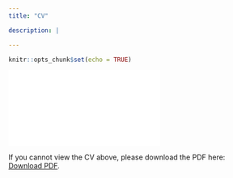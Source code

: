 ```yaml
---
title: "CV"

description: |

---
```


```r
knitr::opts_chunk$set(echo = TRUE)
```

<object data="CV_Leticia Micheli_June2022.pdf" type="application/pdf" width="500px" height="700px">
    <embed src="CV_Leticia_Sept22.pdf"> 
        <p>If you cannot view the CV above, please download the PDF here:   
        <a href="CV_Leticia_Sept22.pdf">Download PDF</a>.</p>
    </embed>
</object>